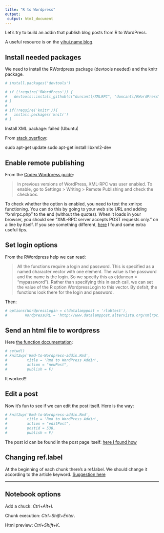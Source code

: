 ```yaml
---
title: "R to Wordpress"
output:
 output: html_document 
---
```


Let's try to build an addin that publish blog posts from R to WordPress.

A useful resource is on the [yihui.name blog](http://rmarkdown.rstudio.com).



## Install needed packages

We need to install the RWordpress package (devtools needed) and the knitr package.


```r

# install.packages('devtools')

# if (!require('RWordPress')) {
#   devtools::install_github(c("duncantl/XMLRPC", "duncantl/RWordPress"))
# }
# 
# if(!require('knitr')){
#   install.packages('knitr')  
# }


```


Install XML package: failed (Ubuntu)

From [stack overflow](http://stackoverflow.com/questions/7765429/unable-to-install-r-package-in-ubuntu-11-04):


sudo apt-get update
sudo apt-get install libxml2-dev



## Enable remote publishing

From the [Codex Wordpress guide](https://codex.wordpress.org/XML-RPC_Support): 

> In previous versions of WordPress, XML-RPC was user enabled. To enable, go to Settings > Writing > Remote Publishing and check the checkbox.

To check whether the option is enabled, you need to test the xmlrpc functioning.
You can do this by going to your web site URL and adding “/xmlrpc.php” to the end (without the quotes). When it loads in your browser, you should see “XML-RPC server accepts POST requests only.” on a line by itself.
If you see something different, [here](https://jetpack.com/support/getting-started-with-jetpack/troubleshooting-tips/) I found some extra useful tips.





## Set login options

From the RWordpress help we can read:

> All the functions require a login and password. This is specified as a named character vector with one element. The value is the password and the name is the login. So we specify this as c(duncan = "mypassword"). Rather than specifying this in each call, we can set the value of the R option WordpressLogin to this vector. By defalt, the functions look there for the login and password.

Then:

```r
# options(WordpressLogin = c(datalamppost = 'rlabtest'),
#        WordpressURL = 'http://www.datalamppost.altervista.org/xmlrpc.php')
```



## Send an html file to wordpress

Here [the function documentation](https://www.rdocumentation.org/packages/knitr/versions/1.15.1/topics/knit2wp):

```r
# setwd()
# knit2wp('Rmd-to-Wordpress-addin.Rmd', 
#         title = 'Rmd to WordPress Addin',
#         action = "newPost",
#         publish = F)
```

It worked!!


## Edit a post

Now it's fun to see if we can edit the post itself.
Here is the way:

```r
# knit2wp('Rmd-to-Wordpress-addin.Rmd', 
#         title = 'Rmd to WordPress Addin',
#         action = "editPost",
#         postid = 538,
#         publish = F)
```

The post id can be found in the post page itself: [here I found how](https://pagely.com/blog/2015/04/find-post-id-wordpress/)




## Changing ref.label

At the beginning of each chunk there's a ref.label. 
We should change it according to the article keyword.
[Suggestion here](https://yihui.name/knitr/options/)



-------------------------

## Notebook options

Add a chuck: *Ctrl+Alt+I*.

Chunk execution: *Ctrl+Shift+Enter*. 

Html preview: *Ctrl+Shift+K*.
